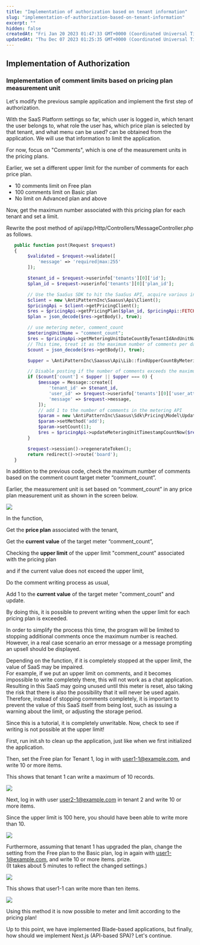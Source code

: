 ```yaml
---
title: "Implementation of authorization based on tenant information"
slug: "implementation-of-authorization-based-on-tenant-information"
excerpt: ""
hidden: false
createdAt: "Fri Jan 20 2023 01:47:33 GMT+0000 (Coordinated Universal Time)"
updatedAt: "Thu Dec 07 2023 01:25:35 GMT+0000 (Coordinated Universal Time)"
---
```


## Implementation of Authorization

### Implementation of comment limits based on pricing plan measurement unit

Let's modify the previous sample application and implement the first step of authorization.

With the SaaS Platform settings so far, which user is logged in, which tenant the user belongs to, what role the user has, which price plan is selected by that tenant, and what menu can be used? can be obtained from the application. We will use that information to limit the application.

For now, focus on "Comments", which is one of the measurement units in the pricing plans.

Earlier, we set a different upper limit for the number of comments for each price plan.

- 10 comments limit on Free plan
- 100 comments limit on Basic plan
- No limit on Advanced plan and above

Now, get the maximum number associated with this pricing plan for each tenant and set a limit.

Rewrite the post method of api/app/Http/Controllers/MessageController.php as follows.


<Tabs>
<TabItem value="php" label="PHP" default>

```php
   public function post(Request $request)
   {
        $validated = $request->validate([
            'message' => 'required|max:255'
        ]);

        $tenant_id = $request->userinfo['tenants'][0]['id'];
        $plan_id = $request->userinfo['tenants'][0]['plan_id'];

        // Use the SaaSus SDK to hit the SaaSus API, acquire various information, and use it for judgment
        $client = new \AntiPatternInc\Saasus\Api\Client();
        $pricingApi = $client->getPricingClient();
        $res = $pricingApi->getPricingPlan($plan_id, $pricingApi::FETCH_RESPONSE);
        $plan = json_decode($res->getBody(), true);

        // use metering meter, comment_count
        $meteringUnitName = "comment_count";
        $res = $pricingApi->getMeteringUnitDateCountByTenantIdAndUnitNameToday($tenant_id, $meteringUnitName, $pricingApi::FETCH_RESPONSE);
        // This time, treat it as the maximum number of comments per day
        $count = json_decode($res->getBody(), true);

        $upper = \AntiPatternInc\Saasus\Api\Lib::findUpperCountByMeteringUnitName($plan, $meteringUnitName);

        // Disable posting if the number of comments exceeds the maximum number of comments for the current contracted price plan
        if ($count['count'] < $upper || $upper === 0) {
            $message = Message::create([
                'tenant_id' => $tenant_id,
                'user_id' => $request->userinfo['tenants'][0]['user_attribute']['username'],
                'message' => $request->message,
            ]);
            // add 1 to the number of comments in the metering API
            $param = new \AntiPatternInc\Saasus\Sdk\Pricing\Model\UpdateMeteringUnitTimestampCountNowParam();
            $param->setMethod('add');
            $param->setCount(1);
            $res = $pricingApi->updateMeteringUnitTimestampCountNow($request->userinfo['tenants'][0]['id'], $meteringUnitName, $param, $pricingApi::FETCH_RESPONSE);
        }

        $request->session()->regenerateToken();
        return redirect()->route('board');
   }
```

</TabItem>
</Tabs>


In addition to the previous code, check the maximum number of comments based on the comment count target meter “comment_count”.

Earlier, the measurement unit is set based on “comment_count” in any price plan measurement unit as shown in the screen below.

![](/img/tutorial/implementation-of-authorization-based-on-tenant-information/implementation-of-authorization-based-on-tenant-information-1.png)

In the function,

Get the **price plan** associated with the tenant,

Get the **current value** of the target meter “comment_count”,

Checking the **upper limit** of the upper limit "comment_count" associated with the pricing plan

and if the current value does not exceed the upper limit,

Do the comment writing process as usual,

Add 1 to the **current value** of the target meter "comment_count" and update.

By doing this, it is possible to prevent writing when the upper limit for each pricing plan is exceeded.

In order to simplify the process this time, the program will be limited to stopping additional comments once the maximum number is reached. However, in a real case scenario an error message or a message prompting an upsell should be displayed.

Depending on the function, if it is completely stopped at the upper limit, the value of SaaS may be impaired.  
For example, if we put an upper limit on comments, and it becomes impossible to write completely there, this will not work as a chat application.  
Resulting in this SaaS may going unused until this meter is reset, also taking the risk that there is also the possibility that it will never be used again.  
Therefore, instead of stopping comments completely, it is important to prevent the value of this SaaS itself from being lost, such as issuing a warning about the limit, or adjusting the storage period.

Since this is a tutorial, it is completely unwritable. Now, check to see if writing is not possible at the upper limit!

First, run init.sh to clean up the application, just like when we first initialized the application.

Then, set the Free plan for Tenant 1, log in with [user1-1@example.com](mailto:user1-1@example.com), and write 10 or more items.

This shows that tenant 1 can write a maximum of 10 records.

![](/img/tutorial/implementation-of-authorization-based-on-tenant-information/implementation-of-authorization-based-on-tenant-information-2.png)

Next, log in with user [user2-1@example.com](mailto:user2-1@example.com) in tenant 2 and write 10 or more items.

Since the upper limit is 100 here, you should have been able to write more than 10.

![](/img/tutorial/implementation-of-authorization-based-on-tenant-information/implementation-of-authorization-based-on-tenant-information-2.png)

Furthermore, assuming that tenant 1 has upgraded the plan, change the setting from the Free plan to the Basic plan, log in again with [user1-1@example.com](mailto:user1-1@example.com), and write 10 or more items. prize.  
(It takes about 5 minutes to reflect the changed settings.)

![](/img/tutorial/implementation-of-authorization-based-on-tenant-information/implementation-of-authorization-based-on-tenant-information-3.png)

This shows that user1-1 can write more than ten items.

![](/img/tutorial/implementation-of-authorization-based-on-tenant-information/implementation-of-authorization-based-on-tenant-information-4.png)

Using this method it is now possible to meter and limit according to the pricing plan!

Up to this point, we have implemented Blade-based applications, but finally, how should we implement Next.js (API-based SPA)? Let's continue.
